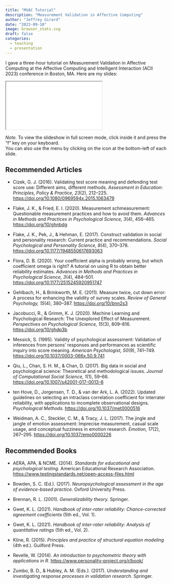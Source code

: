 ```yaml
---
title: "MVAC Tutorial"
description: "Measurement Validation in Affective Computing"
author: "Jeffrey Girard"
date: "2023-09-10"
image: browser_stats.svg
draft: false
categories:
  - teaching
  - presentation
---
```


I gave a three-hour tutorial on Measurement Validation in Affective Computing at the Affective Computing and Intelligent Interaction (ACII 2023) conference in Boston, MA. Here are my slides:

<iframe class="slide-deck" src="./MVAC_Slides.html" title="Presentation Slides">
</iframe>

*Note.* To view the slideshow in full screen mode, click inside it and press the "f" key on your keyboard.<br />
You can also use the menu by clicking on the icon at the bottom-left of each slide.

## Recommended Articles

- Cizek, G. J. (2016). Validating test score meaning and defending test score use: Different aims, different methods. *Assessment in Education: Principles, Policy & Practice, 23*(2), 212–225. <https://doi.org/10.1080/0969594x.2015.1063479>

- Flake, J. K., & Fried, E. I. (2020). Measurement schmeasurement: Questionable measurement practices and how to avoid them. *Advances in Methods and Practices in Psychological Science, 3*(4), 456–465. <https://doi.org/10/ghnbdg>

- Flake, J. K., Pek, J., & Hehman, E. (2017). Construct validation in social and personality research: Current practice and recommendations. *Social Psychological and Personality Science, 8*(4), 370–378. <https://doi.org/10.1177/1948550617693063>

- Flora, D. B. (2020). Your coefficient alpha is probably wrong, but which coefficient omega is right? A tutorial on using R to obtain better reliability estimates. *Advances in Methods and Practices in Psychological Science, 3*(4), 484–501. <https://doi.org/10.1177/2515245920951747>

- Gehlbach, H., & Brinkworth, M. E. (2011). Measure twice, cut down error: A process for enhancing the validity of survey scales. *Review of General Psychology, 15*(4), 380–387. <https://doi.org/10/bnn2s3>

- Jacobucci, R., & Grimm, K. J. (2020). Machine Learning and Psychological Research: The Unexplored Effect of Measurement. *Perspectives on Psychological Science, 15*(3), 809–816. <https://doi.org/10/ghdp3b>

- Messick, S. (1995). Validity of psychological assessment: Validation of inferences from persons’ responses and performances as scientific inquiry into score meaning. *American Psychologist, 50*(9), 741–749. <https://doi.org/10.1037/0003-066x.50.9.741>

- Qiu, L., Chan, S. H. M., & Chan, D. (2017). Big data in social and psychological science: Theoretical and methodological issues. *Journal of Computational Social Science, 1*(1), 59–66. <https://doi.org/10.1007/s42001-017-0013-6>

- ten Hove, D., Jorgensen, T. D., & van der Ark, L. A. (2022). Updated guidelines on selecting an intraclass correlation coefficient for interrater reliability, with applications to incomplete observational designs. *Psychological Methods.* <https://doi.org/10.1037/met0000516>

- Weidman, A. C., Steckler, C. M., & Tracy, J. L. (2017). The jingle and jangle of emotion assessment: Imprecise measurement, casual scale usage, and conceptual fuzziness in emotion research. *Emotion, 17*(2), 267–295. <https://doi.org/10.1037/emo0000226>

## Recommended Books

- AERA, APA, & NCME. (2014). *Standards for educational and psychological testing.* American Educational Research Association. <https://www.testingstandards.net/open-access-files.html>

- Bowden, S. C. (Ed.). (2017). *Neuropsychological assessment in the age of evidence-based practice.* Oxford University Press.

- Brennan, R. L. (2001). *Generalizability theory.* Springer.

- Gwet, K. L. (2021). *Handbook of inter-rater reliability: Chance-corrected agreement coefficients* (5th ed., Vol. 1).

- Gwet, K. L. (2021). *Handbook of inter-rater reliability: Analysis of quantitative ratings* (5th ed., Vol. 2).

- Kline, R. (2015). *Principles and practice of structural equation modeling* (4th ed.). Guilford Press.

- Revelle, W. (2014). *An introduction to psychometric theory with applications in R.* <https://www.personality-project.org/r/book/>

- Zumbo, B. D., & Hubley, A. M. (Eds.). (2017). *Understanding and investigating response processes in validation research.* Springer.
